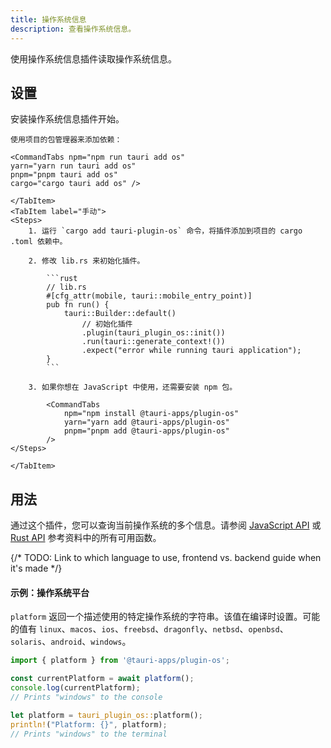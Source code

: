 ```yaml
---
title: 操作系统信息
description: 查看操作系统信息。
---
```



<PluginLinks plugin="os" />

使用操作系统信息插件读取操作系统信息。

## 设置

安装操作系统信息插件开始。

<Tabs>
    <TabItem label="自动">

    使用项目的包管理器来添加依赖：

    <CommandTabs npm="npm run tauri add os"
    yarn="yarn run tauri add os"
    pnpm="pnpm tauri add os"
    cargo="cargo tauri add os" />

    </TabItem>
    <TabItem label="手动">
    <Steps>
        1. 运行 `cargo add tauri-plugin-os` 命令，将插件添加到项目的 cargo .toml 依赖中。

        2. 修改 lib.rs 来初始化插件。

            ```rust
            // lib.rs
            #[cfg_attr(mobile, tauri::mobile_entry_point)]
            pub fn run() {
                tauri::Builder::default()
                    // 初始化插件
                    .plugin(tauri_plugin_os::init())
                    .run(tauri::generate_context!())
                    .expect("error while running tauri application");
            }
            ```

        3. 如果你想在 JavaScript 中使用，还需要安装 npm 包。

            <CommandTabs
                npm="npm install @tauri-apps/plugin-os"
                yarn="yarn add @tauri-apps/plugin-os"
                pnpm="pnpm add @tauri-apps/plugin-os"
            />
    </Steps>

    </TabItem>

</Tabs>

## 用法

通过这个插件，您可以查询当前操作系统的多个信息。请参阅 [JavaScript API](/references/v2/js/os/) 或 [Rust API](https://docs.rs/tauri-plugin-os/) 参考资料中的所有可用函数。

{/* TODO: Link to which language to use, frontend vs. backend guide when it's made */}

#### 示例：操作系统平台

`platform` 返回一个描述使用的特定操作系统的字符串。该值在编译时设置。可能的值有 `linux`、`macos`、`ios`、`freebsd`、`dragonfly`、`netbsd`、`openbsd`、`solaris`、`android`、`windows`。

<Tabs>
<TabItem label="JavaScript">

```js
import { platform } from '@tauri-apps/plugin-os';

const currentPlatform = await platform();
console.log(currentPlatform);
// Prints "windows" to the console
```

</TabItem>
<TabItem label="Rust">

```rust
let platform = tauri_plugin_os::platform();
println!("Platform: {}", platform);
// Prints "windows" to the terminal
```

</TabItem>
</Tabs>
